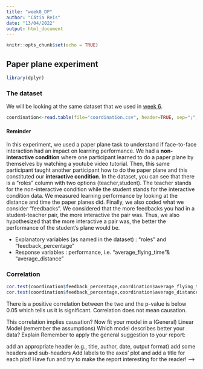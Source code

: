 ```yaml
---
title: "week8_DP"
author: "Cátia Reis"
date: "13/04/2022"
output: html_document
---
```


```r
knitr::opts_chunk$set(echo = TRUE)
```

## Paper plane experiment
```r
library(dplyr)
```
### The dataset 

We will be looking at the same dataset that we used in [week 6](DP_week6/DP_week6.md). 

```r
coordination<-read.table(file="coordination.csv", header=TRUE, sep=";",dec=",") 
```

#### Reminder 

In this experiment, we used a paper plane task to understand if face-to-face interaction had an impact on learning performance. We had a **non-interactive condition** where one participant learned to do a paper plane by themselves by watching a youtube video tutorial. Then, this same participant taught another participant how to do the paper plane and this constituted our **interactive condition**. In the dataset, you can see that there is a "roles" column with two options (teacher,student). The teacher stands for the non-interactive condition while the student stands for the interactive condition data. We measured learning performance by looking at the distance and time the paper planes did. Finally, we also coded what we consider "feedbacks". We considered that the more feedbacks you had in a student-teacher pair, the more interactive the pair was. Thus, we also hypothesized that the more interactive a pair was, the better the performance of the student's plane would be. 

- Explanatory variables (as named in the dataset) : "roles" and "feedback_percentage" 
- Response variables : performance, i.e. "average_flying_time"& "average_distance"

### Correlation

```r
cor.test(coordination$feedback_percentage,coordination$average_flying_time)
cor.test(coordination$feedback_percentage,coordination$average_distance)
```
There is a positive correlation between the two and the p-value is below 0.05 which tells us it is significant. Correlation does not mean causation. 

This correlation implies causation?
Now fit your model in a (General) Linear Model (remember the assumptions)
Which model describes better your data? Explain
Remember to apply the general suggestion to your report:

add an appropriate header (e.g., title, author, date, output format)
add some headers and sub-headers
Add labels to the axes’ plot and add a title for each plot!
Have fun and try to make the report interesting for the reader! --> 
